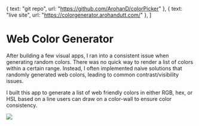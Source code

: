   { text: "git repo", url: "https://github.com/ArohanD/colorPicker" },
  { text: "live site", url: "https://colorgenerator.arohandutt.com/" },
]

<div class='mdx-default-wrapper'>

# Web Color Generator

After building a few visual apps, I ran into a consistent issue when generating random colors. There was no quick way to render a list of colors within a certain range. Instead, I often implemented naive solutions that randomly generated web colors, leading to common contrast/visibility issues. 

I built this app to generate a list of web friendly colors in either RGB, hex, or HSL based on a line users can draw on a color-wall to ensure color consistency. 

<ButtonContainer buttons={buttons} />
<SkillStack skills={addColorToSkills(tags)} />

<img
  class="mdx-default-media"
  src="https://images.squarespace-cdn.com/content/v1/54c0768de4b07740895fb25f/1584324419465-SKF15J9XGQ59JSNT5R5Q/ke17ZwdGBToddI8pDm48kMa9nU8p88UwWiDVPNxz7e8UqsxRUqqbr1mOJYKfIPR7LoDQ9mXPOjoJoqy81S2I8N_N4V1vUb5AoIIIbLZhVYxCRW4BPu10St3TBAUQYVKc8yJoGws3CFE2myINY3TFZR5TjsAFZGCb5QrcOpvBpz-XmUXxTSN34hoC7v1o67aE/Screen+Shot+2020-03-11+at+1.33.15+PM.png?format=1500w"
/>

</div>
